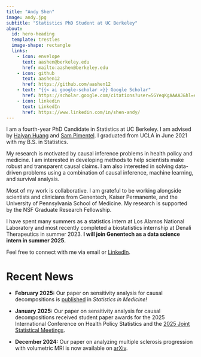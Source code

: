 ```yaml
---
title: "Andy Shen"
image: andy.jpg
subtitle: "Statistics PhD Student at UC Berkeley"
about:
  id: hero-heading
  template: trestles
  image-shape: rectangle
  links:
    - icon: envelope
      text: aashen@berkeley.edu
      href: mailto:aashen@berkeley.edu
    - icon: github
      text: aashen12
      href: https://github.com/aashen12
    - text: "{{< ai google-scholar >}} Google Scholar"
      href: https://scholar.google.com/citations?user=5GYeqKgAAAAJ&hl=en
    - icon: linkedin
      text: LinkedIn
      href: https://www.linkedin.com/in/shen-andy/
---
```


::: {#hero-heading}
I am a fourth-year PhD Candidate in Statistics at UC Berkeley. I am advised by [Haiyan Huang](https://statistics.berkeley.edu/people/haiyan-huang) and [Sam Pimentel](https://statistics.berkeley.edu/people/sam-pimentel). I graduated from UCLA in June 2021 with my B.S. in Statistics.

My research is motivated by causal inference problems in health policy and medicine. I am interested in developing methods to help scientists make robust and transparent causal claims. I am also interested in solving data-driven problems using a combination of causal inference, machine learning, and survival analysis.

Most of my work is collaborative. I am grateful to be working alongside scientists and clinicians from Genentech, Kaiser Permanente, and the University of Pennsylvania School of Medicine. My research is supported by the NSF Graduate Research Fellowship.

I have spent many summers as a statistics intern at Los Alamos National Laboratory and most recently completed a biostatistics internship at Denali Therapeutics in summer 2023. **I will join Genentech as a data science intern in summer 2025.**

Feel free to connect with me via email or [LinkedIn](https://www.linkedin.com/in/shen-andy/).
:::

# Recent News

-   **February 2025:** Our paper on sensitivity analysis for causal decompositions is [published](https://onlinelibrary.wiley.com/doi/10.1002/sim.70010) in *Statistics in Medicine!*

-   **January 2025:** Our paper on sensitivity analysis for causal decompositions received student paper awards for the 2025 International Conference on Health Policy Statistics and the [2025 Joint Statistical Meetings](https://community.amstat.org/mhs/awards/studentpapercompetition).

-   **December 2024:** Our paper on analyzing multiple sclerosis progression with volumetric MRI is now available on [arXiv](https://arxiv.org/abs/2412.09497).
